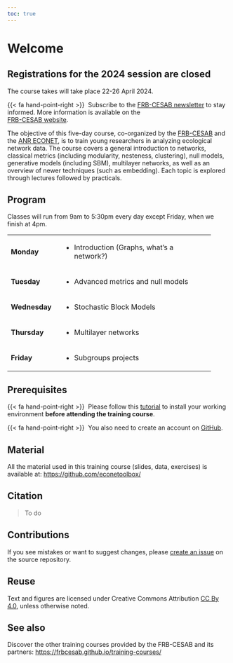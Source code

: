 ```yaml
---
toc: true
---
```


# Welcome {.unnumbered}

::: {.callout-note}
## Registrations for the 2024 session are closed

The course takes will take place 22-26 April 2024. 

{{< fa hand-point-right >}}&nbsp; Subscribe to the 
[FRB-CESAB newsletter](https://www.fondationbiodiversite.fr/en/newsletter/) 
to stay informed. More information is available on the  
[FRB-CESAB website](https://www.fondationbiodiversite.fr/en/the-frb-in-action/programs-and-projects/le-cesab/develop-skills/best-practice-for-reproducible-research-in-computational-ecology/).
:::



The objective of this five-day course, co-organized by the 
[FRB-CESAB](https://www.fondationbiodiversite.fr/en/about-the-foundation/le-cesab/)
and the
[ANR ECONET](https://cmatias.perso.math.cnrs.fr/ANR_EcoNet.html), 
is to train young researchers in analyzing ecological network data. The course covers a general introduction to networks, classical metrics (including modularity, nesteness, clustering), null models, generative models (including SBM), multilayer networks, as well as an overview of newer techniques (such as embedding). Each topic is explored through lectures followed by practicals.


## Program {.unnumbered}

Classes will run from 9am to 5:30pm every day except Friday, when we finish at 4pm. 

+---------------+-------------------------------------------------+
| **Monday**    | - Introduction (Graphs, what’s a network?)      |     
+---------------+-------------------------------------------------+
| **Tuesday**   | - Advanced metrics and null models              |
+---------------+-------------------------------------------------+
| **Wednesday** | - Stochastic Block Models                       |
+---------------+-------------------------------------------------+
| **Thursday**  | - Multilayer networks                           |
+---------------+-------------------------------------------------+
| **Friday**    | - Subgroups projects                            |
+---------------+-------------------------------------------------+


## Prerequisites {.unnumbered}

{{< fa hand-point-right >}}&nbsp; Please follow this [tutorial](https://frbcesab.github.io/rsetup/) to install 
your working environment **before attending the training course**.

{{< fa hand-point-right >}}&nbsp; You also need to create an account on [GitHub](https://github.com/signup/).


## Material {.unnumbered}

All the material used in this training course (slides, data, exercises) is available at: <https://github.com/econetoolbox/>


## Citation {.unnumbered}

> To do


## Contributions {.unnumbered}

If you see mistakes or want to suggest changes, please [create an issue](https://github.com/econetoolbox/econetoolbox.github.io/issues/new) on the source repository.


## Reuse {.unnumbered}

Text and figures are licensed under Creative Commons Attribution [CC By 4.0](https://creativecommons.org/licenses/by/4.0/), unless otherwise noted.


## See also {.unnumbered}

Discover the other training courses provided by the FRB-CESAB and its partners: <https://frbcesab.github.io/training-courses/>



